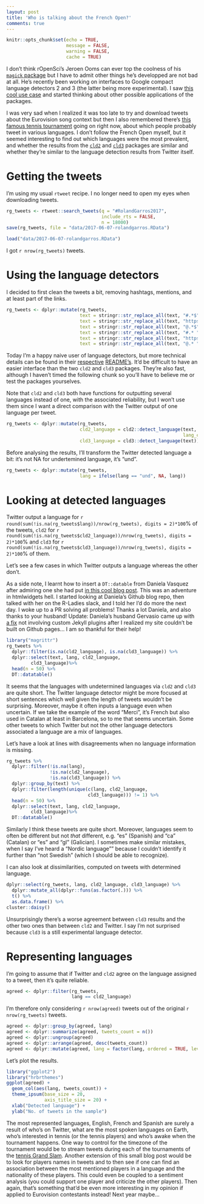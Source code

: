 ```yaml
---
layout: post
title: 'Who is talking about the French Open?'
comments: true
---
```


```r
knitr::opts_chunk$set(echo = TRUE,
                      message = FALSE,
                      warning = FALSE, 
                      cache = TRUE)
```

I don't think rOpenSci's Jeroen Ooms can ever top the coolness of his [`magick` package](https://github.com/ropensci/magick) but I have to admit other things he's developped are not bad at all. He's recently been working on interfaces to Google compact language detectors 2 and 3 (the latter being more experimental). I saw [this cool use case](http://marcbeldata.github.io/Language-use-MP-Twitter/) and started thinking about other possible applications of the packages. 

I was very sad when I realized it was too late to try and download tweets about the Eurovision song context but then I also remembered there's [this famous tennis tournament](https://en.wikipedia.org/wiki/French_Open) going on right now, about which people probably tweet in various languages. I don't follow the French Open myself, but it seemed interesting to find out which languages were the most prevalent, and whether the results from the [`cld2`](https://github.com/ropensci/cld2) and [`cld3`](https://github.com/ropensci/cld3) packages are similar and whether they're similar to the language detection results from Twitter itself.


<!--more-->

# Getting the tweets

I'm using my usual `rtweet` recipe. I no longer need to open my eyes when downloading tweets.

```r
rg_tweets <- rtweet::search_tweets(q = "#RolandGarros2017",
                                   include_rts = FALSE,
                                   n = 18000)
save(rg_tweets, file = "data/2017-06-07-rolandgarros.RData")
```

```r
load("data/2017-06-07-rolandgarros.RData")
```


I got `r nrow(rg_tweets)` tweets.

# Using the language detectors

I decided to first clean the tweets a bit, removing hashtags, mentions, and at least part of the links.

```r
rg_tweets <- dplyr::mutate(rg_tweets,
                           text = stringr::str_replace_all(text, "#.*$", ""),
                           text = stringr::str_replace_all(text, "https.*$", ""),
                           text = stringr::str_replace_all(text, "@.*$", ""),
                           text = stringr::str_replace_all(text, "#.* ", ""),
                           text = stringr::str_replace_all(text, "https.* ", ""),
                           text = stringr::str_replace_all(text, "@.* ", ""))

```

Today I'm a happy naive user of language detectors, but more technical details can be found in their [respective](https://github.com/CLD2Owners/cld2) [README's](https://github.com/google/cld3#readme). It'd be difficult to have an easier interface than the two `cld2` and `cld3` packages. They're also fast, although I haven't timed the following chunk so you'll have to believe me or test the packages yourselves.

Note that `cld2` and `cld3` both have functions for outputting several languages instead of one, with the associated reliability, but I won't use them since I want a direct comparison with the Twitter output of one language per tweet.

```r
rg_tweets <- dplyr::mutate(rg_tweets, 
                           cld2_language = cld2::detect_language(text,
                                                                 lang_code = TRUE), 
                           cld3_language = cld3::detect_language(text))

```

Before analysing the results, I'll transform the Twitter detected language a bit: it's not NA for undertemined language, it's "und".

```r
rg_tweets <- dplyr::mutate(rg_tweets, 
                           lang = ifelse(lang == "und", NA, lang))

```


# Looking at detected languages

Twitter output a language for `r round(sum(!is.na(rg_tweets$lang))/nrow(rg_tweets), digits = 2)*100`% of the tweets, `cld2` for `r round(sum(!is.na(rg_tweets$cld2_language))/nrow(rg_tweets), digits = 2)*100`% and `cld3` for `r round(sum(!is.na(rg_tweets$cld3_language))/nrow(rg_tweets), digits = 2)*100`% of them.

Let's see a few cases in which Twitter outputs a language whereas the other don't.

As a side note, I learnt how to insert a `DT::datable` from Daniela Vasquez after admiring one she had put [in this cool blog post](screenshot.force = FALSE). This was an adventure in htmlwidgets hell. I started looking at Daniela's Github blog repo, then talked with her on the R-Ladies slack, and I told her I'd do more the next day. I woke up to a PR solving all problems! Thanks a lot Daniela, and also thanks to your husband! Update: Daniela's husband Gervasio came up with [a fix](https://github.com/maelle/maelle.github.io/pull/3) not involving custom Jekyll plugins after I realized my site couldn't be built on Github pages... I am so thankful for their help!

```r
library("magrittr")
rg_tweets %>%
  dplyr::filter(is.na(cld2_language), is.na(cld3_language)) %>%
  dplyr::select(text, lang, cld2_language,
         cld3_language)%>%
  head(n = 50) %>%
  DT::datatable()

```

It seems that the languages with undetermined languages via `cld2` and `cld3` are quite short. The Twitter language detector might be more focused at short sentences which well given the length of tweets wouldn't be surprising. Moreover, maybe it often inputs a language even when uncertain. If we take the example of the word "Merci", it's French but also used in Catalan at least in Barcelona, so to me that seems uncertain. Some other tweets to which Twitter but not the other language detectors associated a language are a mix of languages.

Let's have a look at lines with disagreements when no language information is missing.

```r
rg_tweets %>%
  dplyr::filter(!is.na(lang),
                !is.na(cld2_language),
                !is.na(cld3_language)) %>%
  dplyr::group_by(text) %>%
  dplyr::filter(length(unique(c(lang, cld2_language,
                              cld3_language))) != 1) %>%
  head(n = 50) %>%
  dplyr::select(text, lang, cld2_language,
         cld3_language)%>%
  DT::datatable()

```

Similarly I think these tweets are quite short. Moreover, languages seem to often be different but not _that_ different, e.g. "es" (Spanish) and "ca" (Catalan) or "es" and "gl" (Galician). I sometimes make similar mistakes, when I say I've heard a "Nordic language"" because I couldn't identify it further than "not Swedish" (which I should be able to recognize).

I can also look at dissimilarities, computed on tweets with determined language.

```r
dplyr::select(rg_tweets, lang, cld2_language, cld3_language) %>%
  dplyr::mutate_all(dplyr::funs(as.factor(.))) %>%
  t() %>%
  as.data.frame() %>%
cluster::daisy()
```


Unsurprisingly there's a worse agreement between `cld3` results and the other two ones than between `cld2` and Twitter. I say I'm not surprised because `cld3` is a still experimental language detector.

# Representing languages

I'm going to assume that if Twitter and `cld2` agree on the language assigned to a tweet, then it's quite reliable.


```r
agreed <- dplyr::filter(rg_tweets,
                        lang == cld2_language)
```

I'm therefore only considering `r nrow(agreed)` tweets out of the original `r nrow(rg_tweets)` tweets.

```r
agreed <- dplyr::group_by(agreed, lang)
agreed <- dplyr::summarize(agreed, tweets_count = n())
agreed <- dplyr::ungroup(agreed)
agreed <- dplyr::arrange(agreed, desc(tweets_count))
agreed <- dplyr::mutate(agreed, lang = factor(lang, ordered = TRUE, levels = unique(lang))) 
```

Let's plot the results.


```r
library("ggplot2")
library("hrbrthemes")
ggplot(agreed) +
  geom_col(aes(lang, tweets_count)) +
  theme_ipsum(base_size = 20,
              axis_title_size = 20) +
  xlab("Detected language") +
  ylab("No. of tweets in the sample")
```

The most represented languages, English, French and Spanish are surely a result of who's on Twitter, what are the most spoken languages on Earth, who's interested in tennis (or the tennis players) and who's awake when the tournament happens. One way to control for the timezone of the tournament would be to stream tweets during each of the tournaments of the [tennis Grand Slam](https://en.wikipedia.org/wiki/Grand_Slam_(tennis)). Another extension of this small blog post would be to look for players names in tweets and to then see if one can find an association between the most mentioned players in a language and the nationality of these players. This could even be coupled to a sentiment analysis (you could support one player and criticize the other players). Then again, that's something that'd be even more interesting in my opinion if applied to Eurovision contestants instead! Next year maybe...